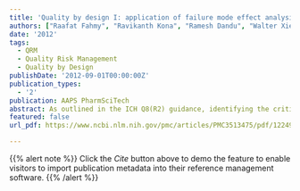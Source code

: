 ```yaml
---
title: 'Quality by design I: application of failure mode effect analysis (FMEA) and Plackett-Burman design of experiments in the identification of “main factors” in the formulation and process design space for roller-compacted ciprofloxacin hydrochloride immediate-release tablets.'
authors: ["Raafat Fahmy", "Ravikanth Kona", "Ramesh Dandu", "Walter Xie", "Gregg Claycamp", "Stephen W. Hoag"]
date: '2012'
tags:
  - QRM
  - Quality Risk Management
  - Quality by Design
publishDate: '2012-09-01T00:00:00Z'
publication_types: 
  - '2'
publication: AAPS PharmSciTech
abstract: As outlined in the ICH Q8(R2) guidance, identifying the critical quality attributes (CQA) is a crucial part of dosage form development; however, the number of possible formulation and processing factors that could influence the manufacturing of a pharmaceutical dosage form is enormous obviating formal study of all possible parameters and their interactions. Thus, the objective of this study is to examine how quality risk management can be used to prioritize the number of experiments needed to identify the CQA, while still maintaining an acceptable product risk profile. To conduct the study, immediate-release ciprofloxacin tablets manufactured via roller compaction were used as a prototype system. Granules were manufactured using an Alexanderwerk WP120 roller compactor and tablets were compressed on a Stokes B2 tablet press. In the early stages of development, prior knowledge was systematically incorporated into the risk assessment using failure mode and effect analysis (FMEA). The factors identified using FMEA were then followed by a quantitative assessed using a Plackett–Burman screening design. Results show that by using prior experience, literature data, and preformulation data the number of experiments could be reduced to an acceptable level, and the use of FMEA and screening designs such as the Plackett Burman can rationally guide the process of reducing the number experiments to a manageable level.   
featured: false
url_pdf: https://www.ncbi.nlm.nih.gov/pmc/articles/PMC3513475/pdf/12249_2012_Article_9844.pdf

---
```

{{% alert note %}}
Click the *Cite* button above to demo the feature to enable visitors to import publication metadata into their reference management software.
{{% /alert %}}

 

